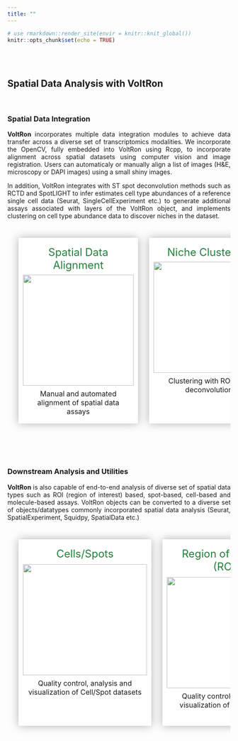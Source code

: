 ```yaml
---
title: ""
---
```


<style>
body {
  text-align: justify
}
table, th, td, tr{
  empty-cells:hide;
  border-spacing: 25px;
  border-collapse: separate;
}
td{
  filter:drop-shadow(0 0 10px rgba(0,0,0,0.3));
  padding: 10px;
  background:white;
  text-align:center;
  width:33%;
  vertical-align: text-top;
}
td:hover, td:active{
  filter:drop-shadow(0 0 10px rgba(0,0,0,0.3));
  transform: scale(1.02);
  cursor: pointer;
}
.main-container {
  max-width: 1200px;
  margin-left: auto;
  margin-right: auto;
}
p.tutorial {
  text-decoration: none!important;
  font-size: 1.5em;
  color: #23803A;
  margin: 3%
}
</style>

```r
# use rmarkdown::render_site(envir = knitr::knit_global())
knitr::opts_chunk$set(echo = TRUE)
```

<br>
<br>

## Spatial Data Analysis with VoltRon

<br>

### Spatial Data Integration

**VoltRon** incorporates multiple data integration modules to achieve data transfer across a diverse set of transcriptomics modalities. We incorporate the OpenCV, fully embedded into VoltRon using Rcpp, to incorporate alignment across spatial datasets using computer vision and image registration. Users can automaticaly or manually align a list of images (H&E, microscopy or DAPI images) using a small shiny images.

In addition, VoltRon integrates with ST spot deconvolution methods such as RCTD and SpotLIGHT to infer estimates cell type abundances of a reference single cell data (Seurat, SingleCellExperiment etc.) to generate additional assays associated with layers of the VoltRon object, and implements clustering on cell type abundance data to discover niches in the dataset. 

<table>
<tbody>
  <tr>
   <td onclick="location.href='registration.html';"> 
      <p class ="tutorial"> Spatial Data Alignment </p>
      <img width="250" height="250" src="images/registration.png" class="center">
      <p style = "margin: 3%"> Manual and automated alignment of spatial data assays</p>
   </td>
   <td onclick="location.href='deconvolution.html';"> 
      <p class ="tutorial"> Niche Clustering </p>
      <img width="250" height="250" src="images/deconvolution.png" class="center">
      <p style = "margin: 3%"> Clustering with ROI/spot deconvolution</p>
   </td>
   <td> 
   </td>
  </tr>
</tbody>
</table>

<br>
<br>

### Downstream Analysis and Utilities

**VoltRon** is also capable of end-to-end analysis of diverse set of spatial data types such as ROI (region of interest) based, spot-based, cell-based and molecule-based assays. VoltRon objects can be converted to a diverse set of objects/datatypes commonly incorporated spatial data analysis (Seurat, SpatialExperiment, Squidpy, SpatialData etc.) 

<table>
<tbody>
  <tr>
   <td onclick="location.href='spotanalysis.html';"> 
      <p class ="tutorial"> Cells/Spots </p>
      <img width="280" height="250" src="images/spotanalysis.png" class="center">
      <p style = "margin: 3%"> Quality control, analysis and visualization of Cell/Spot datasets </p>
   </td>
   <td onclick="location.href='roianalysis.html';"> 
      <p class ="tutorial"> Region of Interests (ROIs) </p>
      <img width="280" height="250" src="images/GeoMx.png" class="center">
      <p style = "margin: 3%"> Quality control, analysis and visualization of ROI segments </p>
   </td>
   <td> 
      <p class ="tutorial"> Converting VoltRon Objects </p>
      <img width="270" height="250" src="images/conversion.png" class="center">
      <p style = "margin: 3%"> Converting VoltRon objects into Seurat, Giotto, squidpy (anndaata) etc. </p>
   </td>
  </tr>
</tbody>
</table>

<br>
